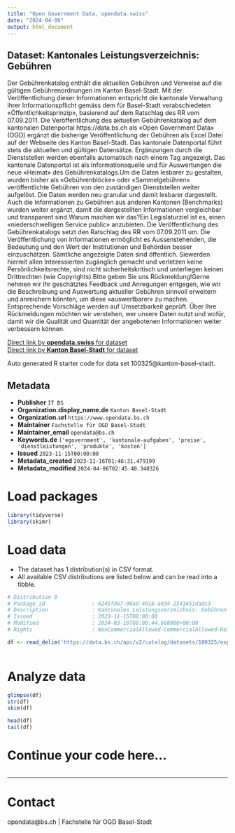 ```yaml
---
title: "Open Government Data, opendata.swiss"
date: "2024-04-06"
output: html_document
---
```


## Dataset: Kantonales Leistungsverzeichnis: Gebühren

Der Gebührenkatalog enthält die aktuellen Gebühren und Verweise auf die gültigen Gebührenordnungen im Kanton Basel-Stadt. Mit der Veröffentlichung dieser Informationen entspricht die kantonale Verwaltung ihrer Informationspflicht gemäss dem für Basel-Stadt verabschiedeten «Öffentlichkeitsprinzip», basierend auf dem Ratschlag des RR vom 07.09.2011. Die Veröffentlichung des aktuellen Gebührenkatalog auf dem kantonalen Datenportal https://data.bs.ch als «Open Government Data» (OGD) ergänzt die bisherige Veröffentlichung der Gebühren als Excel Datei auf der Webseite des Kanton Basel-Stadt. Das kantonale Datenportal führt stets die aktuellen und gültigen Datensätze. Ergänzungen durch die Dienststellen werden ebenfalls automatisch nach einem Tag angezeigt. Das kantonale Datenportal ist als Informationsquelle und für Auswertungen die neue «Heimat» des Gebührenkatalogs.Um die Daten lesbarer zu gestalten, wurden bisher als «Gebührenblöcke» oder «Sammelgebühren» veröffentlichte Gebühren von den zuständigen Dienststellen weiter aufgelöst. Die Daten werden neu granular und damit lesbarer dargestellt. Auch die Informationen zu Gebühren aus anderen Kantonen (Benchmarks) wurden weiter ergänzt, damit die dargestellten Informationen vergleichbar und transparent sind.Warum machen wir das?Ein Legislaturziel ist es, einen «niederschwelligen Service public» anzubieten. Die Veröffentlichung des Gebührenkatalogs setzt den Ratschlag des RR vom 07.09.2011 um. Die Veröffentlichung von Informationen ermöglicht es Aussenstehenden, die Bedeutung und den Wert der Institutionen und Behörden besser einzuschätzen. Sämtliche angezeigte Daten sind öffentlich. Siewerden hiermit allen Interessierten zugänglich gemacht und verletzen keine Persönlichkeitsrechte, sind nicht sicherheitskritisch und unterliegen keinen Drittrechten (wie Copyrights).Bitte geben Sie uns Rückmeldung!Gerne nehmen wir Ihr geschätztes Feedback und Anregungen entgegen, wie wir die Beschreibung und Auswertung aktueller Gebühren sinnvoll erweitern und anreichern könnten, um diese «auswertbarer» zu machen. Entsprechende Vorschläge werden auf Umsetzbarkeit geprüft. Über Ihre Rückmeldungen möchten wir verstehen, wer unsere Daten nutzt und wofür, damit wir die Qualität und Quantität der angebotenen Informationen weiter verbessern können.

[Direct link by **opendata.swiss** for dataset](https://opendata.swiss/de/dataset/kantonales-leistungsverzeichnis-gebuhren)<br>
[Direct link by **Kanton Basel-Stadt** for dataset](https://data.bs.ch/explore/dataset/100325/)

Auto generated R starter code for data set 100325@kanton-basel-stadt.

## Metadata

- **Publisher** `IT BS`
- **Organization.display_name.de** `Kanton Basel-Stadt`
- **Organization.url** `https://www.opendata.bs.ch`
- **Maintainer** `Fachstelle für OGD Basel-Stadt`
- **Maintainer_email** `opendata@bs.ch`
- **Keywords.de** `['egovernment', 'kantonale-aufgaben', 'preise', 'dienstleistungen', 'produkte', 'kosten']`
- **Issued** `2023-11-15T00:00:00`
- **Metadata_created** `2023-11-16T01:46:31.479199`
- **Metadata_modified** `2024-04-06T02:45:40.340326`


# Load packages

```r

library(tidyverse)
library(skimr)

```

# Load data

-   The dataset has 1 distribution(s) in CSV format.
-   All available CSV distributions are listed below and can be read into a tibble.

```r

# Distribution 0
# Package_id               : 6245fda7-96ad-401b-a934-2541651dadc3
# Description              : Kantonales Leistungsverzeichnis: Gebühren (csv)
# Issued                   : 2023-11-15T00:00:00
# Modified                 : 2024-03-18T08:00:44.668000+00:00
# Rights                   : NonCommercialAllowed-CommercialAllowed-ReferenceRequired

df <- read_delim('https://data.bs.ch/api/v2/catalog/datasets/100325/exports/csv')



```

# Analyze data

```r

glimpse(df)
str(df)
skim(df)

head(df)
tail(df)

```

# Continue your code here...

```r

```

------------------------------------------------------------------------

# Contact

opendata@bs.ch | Fachstelle für OGD Basel-Stadt
